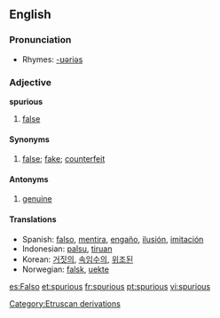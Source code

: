 ==English==

===Pronunciation===
*Rhymes: [[Rhymes:English:-ʊəriəs|-ʊəriəs]]

=== Adjective ===
'''spurious'''
# [[false]]
==== Synonyms ====
#[[false]]; [[fake]]; [[counterfeit]]
==== Antonyms ====
#[[genuine]]
==== Translations ====
*Spanish: [[falso]], [[mentira]], [[engaño]], [[ilusión]], [[imitación]]
*Indonesian: [[palsu]], [[tiru|tiruan]]
*Korean: [[거짓의]], [[속임수의]], [[위조된]]
*Norwegian: [[falsk]], [[uekte]]


[[Category:Etruscan derivations]]

[[es:Falso]]
[[et:spurious]]
[[fr:spurious]]
[[pt:spurious]]
[[vi:spurious]]